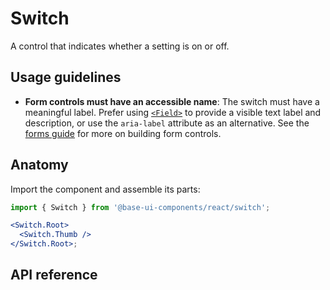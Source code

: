 # Switch

<Subtitle>A control that indicates whether a setting is on or off.</Subtitle>
<Meta
  name="description"
  content="A high-quality, unstyled React switch component that indicates whether a setting is on or off."
/>

<Demo path="./demos/hero" />

## Usage guidelines

- **Form controls must have an accessible name**: The switch must have a meaningful label. Prefer using [`<Field>`](/react/components/field) to provide a visible text label and description, or use the `aria-label` attribute as an alternative. See the [forms guide](/react/handbook/forms) for more on building form controls.

## Anatomy

Import the component and assemble its parts:

```jsx title="Anatomy"
import { Switch } from '@base-ui-components/react/switch';

<Switch.Root>
  <Switch.Thumb />
</Switch.Root>;
```

## API reference

<Reference component="Switch" parts="Root, Thumb" />

